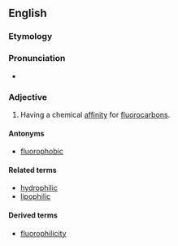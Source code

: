 ==English==

===Etymology===
{{confix|fluoro|philic|lang=en}}

===Pronunciation===
* {{IPA|floʊɹoʊˈfɪlɪk|lang=en}}

===Adjective===
{{en-adj}}

# {{label|en|chemistry}} Having a chemical [[affinity]] for [[fluorocarbon]]s.

====Antonyms====
* [[fluorophobic]]

====Related terms====
* [[hydrophilic]]
* [[lipophilic]]

====Derived terms====
* [[fluorophilicity]]